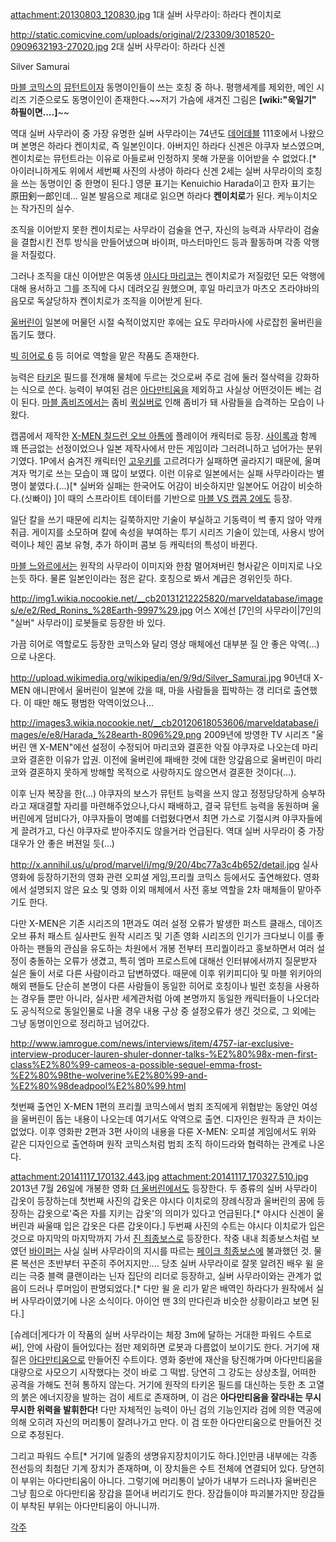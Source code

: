 attachment:20130803_120830.jpg
1대 실버 사무라이: 하라다 켄이치로

http://static.comicvine.com/uploads/original/2/23309/3018520-0909632193-27020.jpg
2대 실버 사무라이: 하라다 신겐

Silver Samurai

[[마블 코믹스]]의 [[뮤턴트]]이자 동명이인들이 쓰는 호칭 중 하나. 평행세계를 제외한, 메인 시리즈 기준으로도 동명이인이 존재한다.~~저기 가슴에 새겨진 그림은 '''[wiki:"욱일기" 하필이면....]'''~~

역대 실버 사무라이 중 가장 유명한 실버 사무라이는 74년도 [[데어데블]] 111호에서 나왔으며 본명은 하라다 켄이치로, 즉 일본인이다. 아버지인 하라다 신겐은 야쿠자 보스였으며, 켄이치로는 뮤턴트라는 이유로 아들로써 인정하지 못해 가문을 이어받을 수 없었다.[* 아이러니하게도 위에서 세번째 사진의 사생아 하라다 신겐 2세는 실버 사무라이의 호칭을 쓰는 동명이인 중 한명이 된다.]
영문 표기는 Kenuichio Harada이고 한자 표기는 原田剣一郎인데... 일본 발음으로 제대로 읽으면 하라다 '''켄이치로'''가 된다. 케누이치오는 작가진의 실수.

조직을 이어받지 못한 켄이치로는 사무라이 검술을 연구, 자신의 능력과 사무라이 검술을 결합시킨 전투 방식을 만들어냈으며 바이퍼, 마스터마인드 등과 활동하며 각종 악행을 저질렀다.

그러나 조직을 대신 이어받은 여동생 [[야시다 마리코]]는 켄이치로가 저질렀던 모든 악행에 대해 용서하고 그를 조직에 다시 데려오길 원했으며, 후일 마리코가 마츠오 츠라야바의 음모로 독살당하자 켄이치로가 조직을 이어받게 된다. 

[[울버린]]이 일본에 머물던 시절 숙적이었지만 후에는 요도 무라마사에 사로잡힌 울버린을 돕기도 했다.

[[빅 히어로 6]] 등 히어로 역할을 맡은 작품도 존재한다.

능력은 [[타키온]] 필드를 전개해 물체에 두르는 것으로써 주로 검에 둘러 절삭력을 강화하는 식으로 쓴다. 능력이 부여된 검은 [[아다만티움]]을 제외하고 사실상 어떤것이든 베는 검이 된다. [[마블 좀비즈]]에서는 좀비 [[퀵실버]]로 인해 좀비가 돼 사람들을 습격하는 모습이 나왔다. 

캡콤에서 제작한 [[X-MEN 칠드런 오브 아톰]]에 플레이어 캐릭터로 등장. [[사이록]]과 함께 꽤 뜬금없는 선정이었으나 일본 제작사에서 만든 게임이라 그러려니하고 넘어가는 분위기였다. 1P에서 숨겨진 캐릭터인 [[고우키]]를 고르려다가 실패하면 골라지기 때문에, 울며 겨자 먹기로 쓰는 모습이 꽤 많이 보였다. 이런 이유로 일본에서는 실패 사무라이라는 별명이 붙였다.(...)[* 실버와 실패는 한국어도 어감이 비슷하지만 일본어도 어감이 비슷하다.(싯빠이) ]이 때의 스프라이트 데이터를 기반으로 [[마블 VS 캡콤 2]]에도 등장. 

일단 칼을 쓰기 때문에 리치는 길쭉하지만 기술이 부실하고 기동력이 썩 좋지 않아 약캐 취급. 게이지를 소모하며 칼에 속성을 부여하는 투기 시리즈 기술이 있는데, 사용시 방어력이나 체인 콤보 유형, 추가 하이퍼 콤보 등 캐릭터의 특성이 바뀐다.

[[마블 느와르]]에서는 원작의 사무라이 이미지와 한참 멀어져버린 형사같은 이미지로 나오는듯 하다. 물론 일본인이라는 점은 같다. 호칭으로 봐서 계급은 경위인듯 하다.

http://img1.wikia.nocookie.net/__cb20131212225820/marveldatabase/images/e/e2/Red_Ronins_%28Earth-9997%29.jpg
어스 X에선 [7인의 사무라이|7인의 "실버" 사무라이] 로봇들로 등장한 바 있다.

가끔 히어로 역할로도 등장한 코믹스와 달리 영상 매체에선 대부분 질 안 좋은 악역(...)으로 나온다.

http://upload.wikimedia.org/wikipedia/en/9/9d/Silver_Samurai.jpg
90년대 X-MEN 애니판에서 울버린이 일본에 갔을 때, 마을 사람들을 핍박하는 갱 리더로 출연했다. 이 때만 해도 평범한 악역이었으나...

http://images3.wikia.nocookie.net/__cb20120618053606/marveldatabase/images/e/e8/Harada_%28earth-8096%29.png
2009년에 방영한 TV 시리즈 "울버린 앤 X-MEN"에선 설정이 수정되어 마리코와 결혼한 악질 야쿠자로 나오는데 마리코와 결혼한 이유가 압권. 이전에 울버린에 패배한 것에 대한 앙갚음으로 울버린이 마리코와 결혼하지 못하게 방해할 목적으로 사랑하지도 않으면서 결혼한 것이다(...).

이후 닌자 복장을 한(...) 야쿠자의 보스가 뮤턴트 능력을 쓰지 않고 정정당당하게 승부하라고 재대결할 자리를 마련해주었으나,다시 패배하고, 결국 뮤턴트 능력을 동원하며 울버린에게 덤비다가, 야쿠자들이 명예를 더럽혔다면서 최면 가스로 기절시켜 야쿠자들에게 끌려가고, 다신 야쿠자로 받아주지도 않을거라 언급된다. 역대 실버 사무라이 중 가장 대우가 안 좋은 버젼일 듯(...)

http://x.annihil.us/u/prod/marvel/i/mg/9/20/4bc77a3c4b652/detail.jpg
실사영화에 등장하기전의 영화 관련 오피셜 게임,프리퀄 코믹스 등에서도 출연해왔다. 영화에서 설명되지 않은 요소 및 영화 이외 매체에서 사전 홍보 역할을 2차 매체들이 맡아주기도 한다.

다만 X-MEN은 기존 시리즈의 1편과도 여러 설정 오류가 발생한 퍼스트 클래스, 데이즈 오브 퓨처 패스트 실사판도 원작 시리즈 및 기존 영화 시리즈의 인기가 크다보니 이를 좋아하는 팬들의 관심을 유도하는 차원에서 개봉 전부터 프리퀄이라고 홍보하면서 여러 설정이 충돌하는 오류가 생겼고, 특히 엠마 프로스트에 대해선 인터뷰에서까지 질문받자 실은 둘이 서로 다른 사람이라고 답변하였다. 때문에 이후 위키피디아 및 마블 위키아의 해외 팬들도 단순히 본명이 다른 사람들이 동일한 히어로 호칭이나 빌런 호칭을 사용하는 경우들 뿐만 아니라, 실사판 세계관처럼 아예 본명까지 동일한 캐릭터들이 나오더라도 공식적으로 동일인물로 나올 경우 내용 구상 중 설정오류가 생긴 것으로, 그 외에는 그냥 동명이인으로 정리하고 넘어갔다.

http://www.iamrogue.com/news/interviews/item/4757-iar-exclusive-interview-producer-lauren-shuler-donner-talks-%E2%80%98x-men-first-class%E2%80%99-cameos-a-possible-sequel-emma-frost-%E2%80%98the-wolverine%E2%80%99-and-%E2%80%98deadpool%E2%80%99.html

첫번째 출연인 X-MEN 1편의 프리퀄 코믹스에서 범죄 조직에게 위협받는 동양인 여성을 울버린이 돕는 내용이 나오는데 여기서도 악역으로 출연. 디자인은 원작과 큰 차이는 없었다. 이후 영화판 2편과 3편 사이의 내용을 다룬 X-MEN: 오피셜 게임에서도 위와 같은 디자인으로 출연하며 원작 코믹스처럼 범죄 조직 하이드라와 협력하는 관계로 나온다.

attachment:20141117_170132.443.jpg
attachment:20141117_170327.510.jpg
2013년 7월 26일에 개봉한 영화 [[더 울버린]]에서도 등장한다. 두 종류의 실버 사무라이 갑옷이 등장하는데 첫번째 사진의 갑옷은 야시다 이치로의 장례식장과 울버린의 꿈에 등장하는 갑옷으로'죽은 자를 지키는 갑옷'의 의미가 있다고 언급된다.[* 야시다 신겐이 울버린과 싸울때 입은 갑옷은 다른 갑옷이다.] 두번째 사진의 수트는 야시다 이치로가 입은것으로 마지막의 마지막까지 가서 [[진 최종보스]]로 등장한다. 작중 내내 최종보스처럼 보였던 [[바이퍼]]는 사실 실버 사무라이의 지시를 따르는 [[페이크 최종보스]]에 불과했던 것. 물론 복선은 초반부터 꾸준히 주어지지만…. 당초 실버 사무라이로 잘못 알려진 배우 윌 윤 리는 극중 블랙 클랜이라는 닌자 집단의 리더로 등장하고, 실버 사무라이와는 관계가 없음이 드러나 루머임이 판명되었다.[* 다만 윌 윤 리가 맡은 배역인 하라다가 원작에서 실버 사무라이였기에 나온 소식이다. 아이언 맨 3의 만다린과 비슷한 상황이라고 보면 된다.]

[슈레더|게다가 이 작품의 실버 사무라이는 체장 3m에 달하는 거대한 파워드 수트로써], 안에 사람이 들어있다는 점만 제외하면 로봇과 다름없이 보이기도 한다. 거기에 재질은 [[아다만티움]]으로 만들어진 수트이다. 영화 중반에 재산을 탕진해가며 아다만티움을 대량으로 사모으기 시작했다는 것이 바로 그 떡밥. 당연히 그 강도는 상상초월, 어떠한 공격을 가해도 전혀 통하지 않는다. 거기에 원작의 타키온 필드를 대신하는 듯한 초 고열의 붉은 에너지장을 발하는 검이 세트로 존재하며, 이 검은 '''아다만티움을 잘라내는 무시무시한 위력을 발휘한다!''' 다만 자체적인 능력이 아닌 검의 기능인지라 검에 의한 역공에 의해 오히려 자신의 머리통이 잘려나가고 만다. 이 검 또한 아다만티움으로 만들어진 것으로 추정된다.

그리고 파워드 수트[* 거기에 일종의 생명유지장치이기도 하다.]인만큼 내부에는 각종 전선등의 최첨단 기계 장치가 존재하며, 이 장치들은 수트 전체에 연결되어 있다. 당연히 이 부위는 아다만티움이 아니다. 그렇기에 머리통이 날아가 내부가 드러나자 울버린은 그냥 힘으로 아다만티움 장갑을 뜯어내 버리기도 한다. 장갑들이야 파괴불가지만 장갑들이 부착된 부위는 아다만티움이 아니니까. 

[[각주]]
